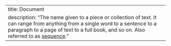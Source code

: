 ---
title: Document
description: "The name given to a piece or collection of text. It can range from anything from a single word to a sentence to a paragraph to a page of text to a full book, and so on. Also referred to as [sequence](sequence.qmd)."
---
